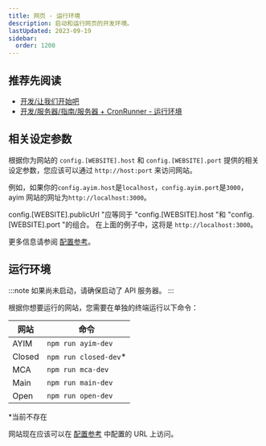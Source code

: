 ```yaml
---
title: 网页 - 运行环境
description: 启动和运行网页的开发环境。
lastUpdated: 2023-09-19
sidebar:
  order: 1200
---
```


## 推荐先阅读

*   [开发/让我们开始吧](../../..)
*   [开发/服务器/指南/服务器 + CronRunner - 运行环境](../../../server/guide/server-running-environment)

## 相关设定参数

根据你为网站的 `config.[WEBSITE].host` 和 `config.[WEBSITE].port` 提供的相关设定参数，您应该可以通过 `http://host:port` 来访问网站。

例如，如果你的`config.ayim.host`是`localhost`，`config.ayim.port`是`3000`，ayim 网站的网址为`http://localhost:3000`。

config.\[WEBSITE].publicUrl "应等同于 "config.\[WEBSITE].host "和 "config.\[WEBSITE].port "的组合。 在上面的例子中，这将是 `http://localhost:3000`。

更多信息请参阅 [配置参考](../config)。

## 运行环境

:::note
如果尚未启动，请确保启动了 API 服务器。
:::

根据你想要运行的网站，您需要在单独的终端运行以下命令：

| 网站     | 命令                     |
| ------ | ---------------------- |
| AYIM   | `npm run ayim-dev`     |
| Closed | `npm run closed-dev`\* |
| MCA    | `npm run mca-dev`      |
| Main   | `npm run main-dev`     |
| Open   | `npm run open-dev`     |

\*当前不存在

网站现在应该可以在 [配置参考](../config) 中配置的 URL 上访问。
